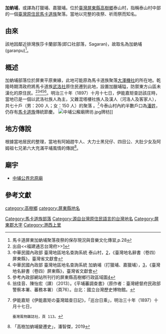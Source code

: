 '''加蚋埔'''，或譯為打獵埔、嘉獵埔。位於[[臺灣|臺灣]][[屏東縣|屏東縣]][[高樹鄉|高樹鄉]]泰山村，指稱泰山村中部的一個[[臺灣原住民|臺灣原住民]][[馬卡道族|馬卡道族]]聚落。當地以完整的夜祭、祈雨祭而知名。

==由來==
該地因鄰近排灣族莎卡蘭部落(即口社部落，Sagaran)，故取名為加蚋埔(garanpu)<ref>馬卡道屏東加蚋埔聚落夜祭的保存現況與音樂文化傳習,p.28</ref>。

==概述==
加蚋埔部落位於屏東平原東緣，此地可能原為馬卡道族聚落[[大澤機社|大澤機社]]的所在地。乾隆時期清政府將馬卡道族[[武洛社|武洛社]]原住民遷到此地，設置加臘埔隘，防禦東方山區未漢化的原住民。<ref>出自<<福建通志台灣府>>[http://ir.nptu.edu.tw/bitstream/987654321/19362/1/223.pdf]</ref><ref>中華民國內政部 臺灣地區地名查詢系統 泰山村，[http://placesearch.moi.gov.tw/search/place_list.php?id=27443]{{dead link|date=2017年11月 |bot=InternetArchiveBot |fix-attempted=yes }}，《臺灣地名辭書（卷四）屏東縣》，臺灣省文獻會</ref><ref>中華民國內政部 臺灣地區地名查詢系統 加蚋埔（打獵埔、嘉獵埔），[http://placesearch.moi.gov.tw/search/place_list.php?id=27444]{{dead link|date=2017年11月 |bot=InternetArchiveBot |fix-attempted=yes }}，《臺灣地名辭書（卷四）屏東縣》，臺灣省文獻會</ref><ref>參考內政部網站所刊行的屏東縣高樹鄉行政區域圖[http://taiwanarmap.moi.gov.tw/moi/ProjectImage/%E9%AB%98%E6%A8%B9%E9%84%89-%E4%B8%AD.png]{{dead link|date=2017年11月 |bot=InternetArchiveBot |fix-attempted=yes }}</ref><ref>翁佳音、陳怡宏（譯）（2013）。《平埔蕃調查書》（原作者：臺灣總督府民政部警察本署、蕃務本署）（頁76）。台北：國立台灣歷史博物館。</ref>。明治三十年（1897）十月十七日，伊能嘉矩查訪該庄時，當地已是一個以武洛社族人為主，又雜混塔樓社族人及漢人（河洛人及客家人），共七十戶（男：200 人；女：150 人）的聚落 。<ref>伊能嘉矩《伊能嘉矩の臺灣踏查日記》，「巡台日乘」，明治三十年（1897）十月十七日，
 臺灣風物雜誌社，頁 113。</ref>今泰山村內約半數戶口為[[潘姓|潘姓]]，仍存有[[馬卡道族|馬卡道族]]傳統節慶。
[[File:中埔公廨廟牌坊.jpg|thumb]]牌枋]]

==地方傳說==
根據當地居民的整理，當地有阿姆趕牛人、大力士黑兒仔、四目公、大肚少女及阿姆祖七兄弟六大充滿平埔風情的傳說<ref>「高樹加蚋埔變遷史」，潘智傑，2019</ref>。

==廟宇==
*[[中埔公界忠原廟|中埔公界忠原廟]]

==參考文獻==
{{reflist}}

{{屏東郡}}

[[category:高樹鄉|category:高樹鄉]]
[[category:屏東縣地名|category:屏東縣地名]]
[[Category:馬卡道族部落|Category:馬卡道族部落]]
[[Category:源自台灣原住民語言的台灣地名|Category:源自台灣原住民語言的台灣地名]]
[[Category:屏東郡大字|Category:屏東郡大字]]
[[Category:港西上里|Category:港西上里]]